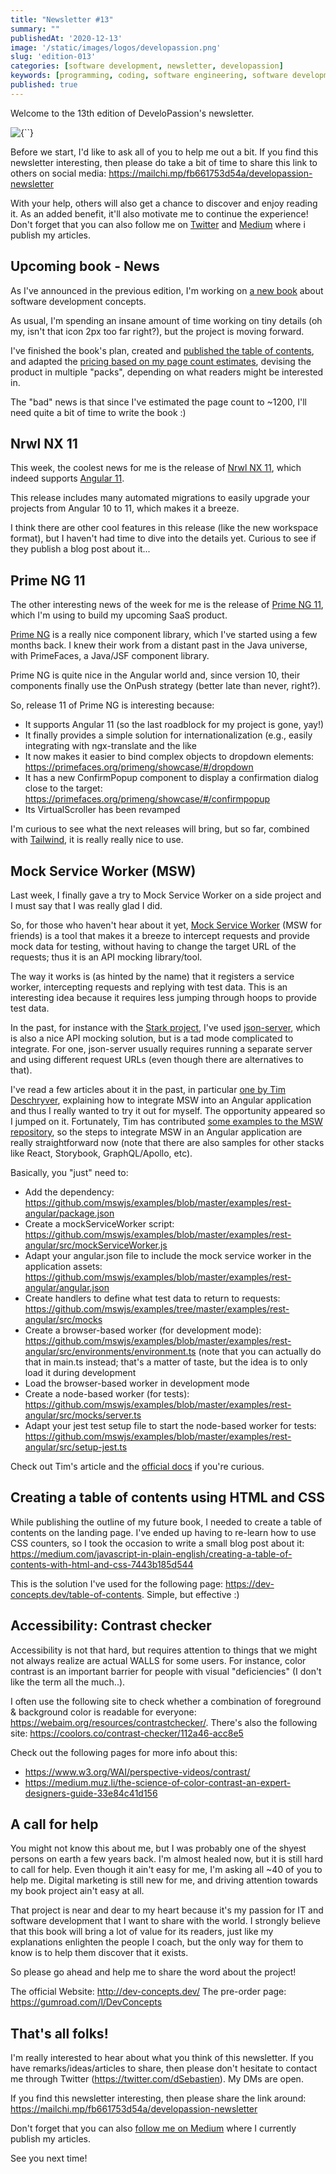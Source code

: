 ```yaml
---
title: "Newsletter #13"
summary: ""
publishedAt: '2020-12-13'
image: '/static/images/logos/developassion.png'
slug: 'edition-013'
categories: [software development, newsletter, developassion]
keywords: [programming, coding, software engineering, software development, it, newsletter]
published: true
---
```


Welcome to the 13th edition of DeveloPassion's newsletter.

<BlogPostCenteredContent>
  <Image
    alt={``}
    src={`/static/images/logos/developassion.png`}
    width={480}
    height={270}
    priority
  />
</BlogPostCenteredContent>

Before we start, I'd like to ask all of you to help me out a bit. If you find this newsletter interesting, then please do take a bit of time to share this link to others on social media: https://mailchi.mp/fb661753d54a/developassion-newsletter

With your help, others will also get a chance to discover and enjoy reading it. As an added benefit, it'll also motivate me to continue the experience! Don't forget that you can also follow me on <a href="https://dsebastien.medium.com" rel="noopener">Twitter</a> and <a href="https://dsebastien.medium.com" rel="noopener">Medium</a> where i publish my articles.

## Upcoming book - News

As I've announced in the previous edition, I'm working on <a href="http://dev-concepts.dev/" rel="noopener">a new book</a> about software development concepts.

As usual, I'm spending an insane amount of time working on tiny details (oh my, isn't that icon 2px too far right?), but the project is moving forward.

I've finished the book's plan, created and <a href="https://www.dev-concepts.dev/table-of-contents/" rel="noopener">published the table of contents</a>, and adapted the <a href="https://gumroad.com/l/DevConcepts" rel="noopener">pricing based on my page count estimates</a>, devising the product in multiple "packs", depending on what readers might be interested in.

The "bad" news is that since I've estimated the page count to ~1200, I'll need quite a bit of time to write the book :)

## Nrwl NX 11

This week, the coolest news for me is the release of <a href="https://github.com/nrwl/nx/releases" rel="noopener">Nrwl NX 11</a>, which indeed supports <a href="https://medium.com/swlh/angular-11-in-depth-9a7372b4a600" rel="noopener">Angular 11</a>.

This release includes many automated migrations to easily upgrade your projects from Angular 10 to 11, which makes it a breeze.

I think there are other cool features in this release (like the new workspace format), but I haven't had time to dive into the details yet. Curious to see if they publish a blog post about it...

## Prime NG 11

The other interesting news of the week for me is the release of <a href="https://www.primefaces.org/primeng-11-0-0-final-is-ready/" rel="noopener">Prime NG 11</a>, which I'm using to build my upcoming SaaS product.

<a href="https://www.primefaces.org/primeng/" rel="noopener">Prime NG</a> is a really nice component library, which I've started using a few months back. I knew their work from a distant past in the Java universe, with PrimeFaces, a Java/JSF component library.

Prime NG is quite nice in the Angular world and, since version 10, their components finally use the OnPush strategy (better late than never, right?).

So, release 11 of Prime NG is interesting because:

* It supports Angular 11 (so the last roadblock for my project is gone, yay!)
* It finally provides a simple solution for internationalization (e.g., easily integrating with ngx-translate and the like
* It now makes it easier to bind complex objects to dropdown elements: https://primefaces.org/primeng/showcase/#/dropdown
* It has a new ConfirmPopup component to display a confirmation dialog close to the target: https://primefaces.org/primeng/showcase/#/confirmpopup
* Its VirtualScroller has been revamped

I'm curious to see what the next releases will bring, but so far, combined with <a href="https://tailwindcss.com/" rel="noopener">Tailwind</a>, it is really really nice to use.

## Mock Service Worker (MSW)

Last week, I finally gave a try to Mock Service Worker on a side project and I must say that I was really glad I did.

So, for those who haven't hear about it yet, <a href="https://mswjs.io/" rel="noopener">Mock Service Worker</a> (MSW for friends) is a tool that makes it a breeze to intercept requests and provide mock data for testing, without having to change the target URL of the requests; thus it is an API mocking library/tool.

The way it works is (as hinted by the name) that it registers a service worker, intercepting requests and replying with test data. This is an interesting idea because it requires less jumping through hoops to provide test data.

In the past, for instance with the <a href="https://stark.nbb.be/" rel="noopener">Stark project</a>, I've used <a href="https://github.com/typicode/json-server" rel="noopener">json-server</a>, which is also a nice API mocking solution, but is a tad mode complicated to integrate. For one, json-server usually requires running a separate server and using different request URLs (even though there are alternatives to that).

I've read a few articles about it in the past, in particular <a href="https://timdeschryver.dev/blog/using-msw-in-an-angular-project" rel="noopener">one by Tim Deschryver</a>, explaining how to integrate MSW into an Angular application and thus I really wanted to try it out for myself. The opportunity appeared so I jumped on it. Fortunately, Tim has contributed <a href="https://github.com/mswjs/examples/tree/master/examples/rest-angular" rel="noopener">some examples to the MSW repository</a>, so the steps to integrate MSW in an Angular application are really straightforward now (note that there are also samples for other stacks like React, Storybook, GraphQL/Apollo, etc).

Basically, you "just" need to:

* Add the dependency: https://github.com/mswjs/examples/blob/master/examples/rest-angular/package.json
* Create a mockServiceWorker script: https://github.com/mswjs/examples/blob/master/examples/rest-angular/src/mockServiceWorker.js
* Adapt your angular.json file to include the mock service worker in the application assets: https://github.com/mswjs/examples/blob/master/examples/rest-angular/angular.json
* Create handlers to define what test data to return to requests: https://github.com/mswjs/examples/tree/master/examples/rest-angular/src/mocks
* Create a browser-based worker (for development mode): https://github.com/mswjs/examples/blob/master/examples/rest-angular/src/environments/environment.ts (note that you can actually do that in main.ts instead; that's a matter of taste, but the idea is to only load it during development
* Load the browser-based worker in development mode
* Create a node-based worker (for tests): https://github.com/mswjs/examples/blob/master/examples/rest-angular/src/mocks/server.ts
* Adapt your jest test setup file to start the node-based worker for tests: https://github.com/mswjs/examples/blob/master/examples/rest-angular/src/setup-jest.ts

Check out Tim's article and the <a href="https://mswjs.io/docs/" rel="noopener">official docs</a> if you're curious.

## Creating a table of contents using HTML and CSS

While publishing the outline of my future book, I needed to create a table of contents on the landing page. I've ended up having to re-learn how to use CSS counters, so I took the occasion to write a small blog post about it: https://medium.com/javascript-in-plain-english/creating-a-table-of-contents-with-html-and-css-7443b185d544

This is the solution I've used for the following page: https://dev-concepts.dev/table-of-contents. Simple, but effective :)

## Accessibility: Contrast checker

Accessibility is not that hard, but requires attention to things that we might not always realize are actual WALLS for some users.
For instance, color contrast is an important barrier for people with visual "deficiencies" (I don't like the term all the much..).

I often use the following site to check whether a combination of foreground & background color is readable for everyone: https://webaim.org/resources/contrastchecker/. There's also the following site: https://coolors.co/contrast-checker/112a46-acc8e5

Check out the following pages for more info about this:

* https://www.w3.org/WAI/perspective-videos/contrast/
* https://medium.muz.li/the-science-of-color-contrast-an-expert-designers-guide-33e84c41d156

## A call for help

You might not know this about me, but I was probably one of the shyest persons on earth a few years back. I'm almost healed now, but it is still hard to call for help. Even though it ain't easy for me, I'm asking all ~40 of you to help me. Digital marketing is still new for me, and driving attention towards my book project ain't easy at all.

That project is near and dear to my heart because it's my passion for IT and software development that I want to share with the world. I strongly believe that this book will bring a lot of value for its readers, just like my explanations enlighten the people I coach, but the only way for them to know is to help them discover that it exists.

So please go ahead and help me to share the word about the project!

The official Website: http://dev-concepts.dev/
The pre-order page: https://gumroad.com/l/DevConcepts

## That's all folks!

I'm really interested to hear about what you think of this newsletter. If you have remarks/ideas/articles to share, then please don't hesitate to contact me through Twitter (https://twitter.com/dSebastien). My DMs are open.

If you find this newsletter interesting, then please share the link around: https://mailchi.mp/fb661753d54a/developassion-newsletter

Don't forget that you can also <a href="https://dsebastien.medium.com" rel="noopener">follow me on Medium</a> where I currently publish my articles.

See you next time!

<BlogPostSignature />
